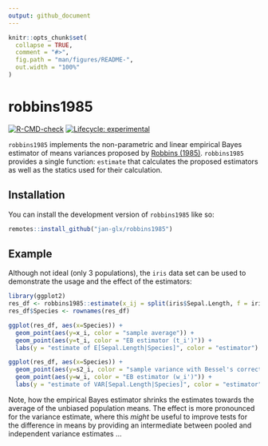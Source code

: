 ```yaml
---
output: github_document
---
```


<!-- README.md is generated from README.Rmd. Please edit that file -->

```r
knitr::opts_chunk$set(
  collapse = TRUE,
  comment = "#>",
  fig.path = "man/figures/README-",
  out.width = "100%"
)
```

# robbins1985

<!-- badges: start -->
[![R-CMD-check](https://github.com/jan-glx/robbins1985/workflows/R-CMD-check/badge.svg)](https://github.com/jan-glx/robbins1985/actions)
[![Lifecycle: experimental](https://img.shields.io/badge/lifecycle-experimental-orange.svg)](https://lifecycle.r-lib.org/articles/stages.html#experimental)
<!-- badges: end -->

`robbins1985` implements the non-parametric and linear empirical Bayes estimator of means variances proposed by [Robbins (1985)](https://doi.org/10.1073/pnas.82.6.1571). `robbins1985` provides a single function: `estimate` that calculates the proposed estimators as well as the statics used for their calculation.

## Installation

You can install the development version of `robbins1985` like so:

``` r
remotes::install_github("jan-glx/robbins1985")
```

## Example

Although not ideal (only 3 populations), the `iris` data set can be used to demonstrate the usage and the effect of the estimators:

```r
library(ggplot2)
res_df <- robbins1985::estimate(x_ij = split(iris$Sepal.Length, f = iris$Species))
res_df$Species <- rownames(res_df)

ggplot(res_df, aes(x=Species)) +
  geom_point(aes(y=x_i, color = "sample average")) +
  geom_point(aes(y=t_i, color = "EB estimator (t_i')")) +
  labs(y = "estimate of E[Sepal.Length|Species]", color = "estimator")

ggplot(res_df, aes(x=Species)) +
  geom_point(aes(y=s2_i, color = "sample variance with Bessel's correction")) +
  geom_point(aes(y=w_i, color = "EB estimator (w_i')")) +
  labs(y = "estimate of VAR[Sepal.Length|Species]", color = "estimator")
```
Note, how the empirical Bayes estimator shrinks the estimates towards the average of the unbiased population means. The effect is more pronounced for the variance estimate, where this *might* be useful to improve tests for the difference in means by providing an intermediate between pooled and independent variance estimates ...

